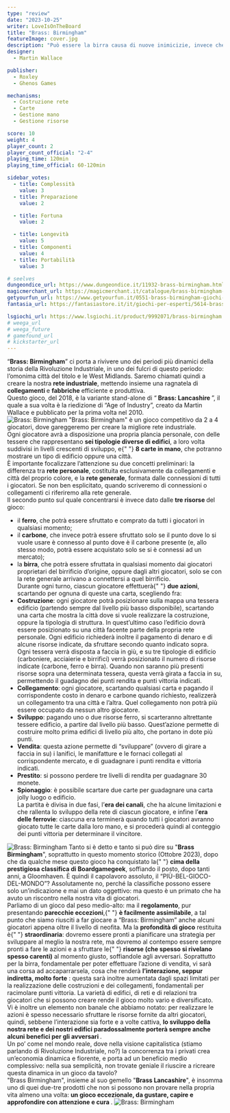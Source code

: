 ```yaml
---
type: "review"
date: "2023-10-25"
writer: LoveIsOnTheBoard
title: "Brass: Birmingham"
featureImage: cover.jpg
description: "Può essere la birra causa di nuove inimicizie, invece che di amicizie?"
designer:
  - Martin Wallace

publisher:
  - Roxley
  - Ghenos Games

mechanisms:
  - Costruzione rete
  - Carte
  - Gestione mano
  - Gestione risorse

score: 10
weight: 4
player_count: 2
player_count_official: "2-4"
playing_time: 120min
playing_time_official: 60-120min

sidebar_votes:
  - title: Complessità
    value: 3
  - title: Preparazione
    value: 2

  - title: Fortuna
    value: 2

  - title: Longevità
    value: 5
  - title: Componenti
    value: 4
  - title: Portabilità
    value: 3

# seelves
dungeondice_url: https://www.dungeondice.it/11932-brass-birmingham.html
magicmerchant_url: https://magicmerchant.it/catalogue/brass-birmingham-49334/
getyourfun_url: https://www.getyourfun.it/0551-brass-birmingham-giochi-gestionali.html
fantasia_url: https://fantasiastore.it/it/giochi-per-esperti/5614-brass-birmingham.html

lsgiochi_url: https://www.lsgiochi.it/product/9992071/brass-birmingham
# weega_url
# weega_future
# gamefound_url
# kickstarter_url
---
```


<Setting>
  “<strong>Brass: Birmingham</strong>” ci porta a rivivere uno dei periodi più
  dinamici della storia della Rivoluzione Industriale, in uno dei fulcri di
  questo periodo: l’omonima città del titolo e le West Midlands. Saremo chiamati
  quindi a creare la nostra <strong>rete industriale</strong>, mettendo insieme
  una ragnatela di <strong>collegamenti </strong>e <strong>fabbriche </strong>
  efficiente e produttiva.
  <br />
  Questo gioco, del 2018, è la variante stand-alone di “<strong>
    Brass: Lancashire
  </strong>”, il quale a sua volta è la riedizione di “Age of Industry”, creato da
  Martin Wallace e pubblicato per la prima volta nel 2010.
  <br />
</Setting>

<img src="./game1.jpg?t=1" alt="Brass: Birmingham" />

<Rules>
  "Brass: Birmingham" è un gioco competitivo da 2 a 4 giocatori, dove
  gareggeremo per creare la migliore rete industriale.
  <br />
  Ogni giocatore avrà a disposizione una propria plancia personale, con delle
  tessere che rappresentano <strong>sei tipologie diverse di edifici</strong>, a
  loro volta suddivisi in livelli crescenti di sviluppo, e{" "}
  <strong>8 carte in mano</strong>, che potranno mostrare un tipo di edificio
  oppure una città.
  <br />È importante focalizzare l’attenzione su due concetti preliminari: la differenza
  tra <strong>rete personale</strong>, costituita esclusivamente da collegamenti
  e città del proprio colore, e la <strong>rete generale</strong>, formata dalle
  connessioni di tutti i giocatori. Se non ben esplicitato, quando scriveremo di
  connessioni o collegamenti ci riferiremo alla rete generale.
  <br />
  Il secondo punto sul quale concentrarsi è invece dato dalle
  <strong> tre risorse </strong>del gioco:
  <br />
  <ul>
    <li>
      il <strong>ferro</strong>, che potrà essere sfruttato e comprato da tutti
      i giocatori in qualsiasi momento;
      <br />
    </li>
    <li>
      il <strong>carbone</strong>, che invece potrà essere sfruttato solo se il
      punto dove lo si vuole usare è connesso al punto dove è il carbone
      presente (e, allo stesso modo, potrà essere acquistato solo se si è
      connessi ad un mercato);
    </li>
    <li>
      la <strong>birra</strong>, che potrà essere sfruttata in qualsiasi momento
      dai giocatori proprietari del birrificio d’origine, oppure dagli altri
      giocatori, solo se con la rete generale arrivano a connettersi a quel
      birrificio.
      <br />
      Durante ogni turno, ciascun giocatore effettuerà{" "}
      <strong>due azioni</strong>, scartando per ognuna di queste una carta,
      scegliendo fra:
    </li>
    <li>
      <strong>Costruzione</strong>: ogni giocatore potrà posizionare sulla mappa
      una tessera edificio (partendo sempre dal livello più basso disponibile),
      scartando una carta che mostra la città dove si vuole realizzare la
      costruzione, oppure la tipologia di struttura. In quest’ultimo caso
      l’edificio dovrà essere posizionato su una città facente parte della
      propria rete personale. Ogni edificio richiederà inoltre il pagamento di
      denaro e di alcune risorse indicate, da sfruttare secondo quanto indicato
      sopra. Ogni tessera verrà disposta a faccia in giù, e su tre tipologie di
      edificio (carboniere, acciaierie e birrifici) verrà posizionato il numero
      di risorse indicate (carbone, ferro e birra). Quando non saranno più
      presenti risorse sopra una determinata tessera, questa verrà girata a
      faccia in su, permettendo il guadagno dei punti rendita e punti vittoria
      indicati.
    </li>
    <li>
      <strong>Collegamento</strong>: ogni giocatore, scartando qualsiasi carta e
      pagando il corrispondente costo in denaro e carbone quando richiesto,
      realizzerà un collegamento tra una città e l’altra. Quel collegamento non
      potrà più essere occupato da nessun altro giocatore.
    </li>
    <li>
      <strong>Sviluppo</strong>: pagando uno o due risorse ferro, si scarteranno
      altrettante tessere edificio, a partire dal livello più basso.
      Quest’azione permette di costruire molto prima edifici di livello più
      alto, che portano in dote più punti.
    </li>
    <li>
      <strong>Vendita</strong>: questa azione permette di “sviluppare” (ovvero
      di girare a faccia in su) i lanifici, le manifatture e le fornaci
      collegati al corrispondente mercato, e di guadagnare i punti rendita e
      vittoria indicati.
    </li>
    <li>
      <strong>Prestito</strong>: si possono perdere tre livelli di rendita per
      guadagnare 30 monete.
    </li>
    <li>
      <strong>Spionaggio</strong>: è possibile scartare due carte per guadagnare
      una carta jolly luogo o edificio.
      <br />
      La partita è divisa in due fasi, l’<strong>era dei canali</strong>, che ha
      alcune limitazioni e che rallenta lo sviluppo della rete di ciascun
      giocatore, e infine l’<strong>era delle ferrovie</strong>: ciascuna era
      terminerà quando tutti i giocatori avranno giocato tutte le carte dalla
      loro mano, e si procederà quindi al conteggio dei punti vittoria per
      determinare il vincitore.
    </li>
  </ul>
</Rules>

<img src="./game2.jpg?t=1" alt="Brass: Birmingham" />

<Feedback>
  Tanto si è detto e tanto si può dire su "<strong>Brass Birmingham</strong>",
  soprattutto in questo momento storico (Ottobre 2023), dopo che da qualche mese
  questo gioco ha conquistato la{" "}
  <strong>cima della prestigiosa classifica di Boardgamegeek</strong>, soffiando
  il posto, dopo tanti anni, a Gloomhaven. È quindi il capolavoro assoluto, il
  “PIÙ-BEL-GIOCO-DEL-MONDO”? Assolutamente no, perché la classifiche possono
  essere solo un’indicazione e mai un dato oggettivo: ma questo è un primato che
  ha avuto un riscontro nella nostra vita di giocatori.
  <br />
  Parliamo di un gioco dal peso medio-alto: ma il <strong>regolamento</strong>,
  pur presentando <strong>parecchie eccezioni</strong>,{" "}
  <strong>è facilmente assimilabile</strong>, a tal punto che siamo riusciti a
  far giocare a “Brass: Birmingham” anche alcuni giocatori appena oltre il
  livello di neofita. Ma la <strong>profondità di gioco</strong> restituita è{" "}
  <strong>straordinaria</strong>: dovremo essere pronti a pianificare una
  strategia per sviluppare al meglio la nostra rete, ma dovremo al contempo
  essere sempre
  <br />
  pronti a fare le azioni e a sfruttare le{" "}
  <strong>risorse (che spesso si rivelano spesso carenti)</strong> al momento
  giusto, soffiandole agli avversari. Soprattutto per la birra, fondamentale per
  poter effettuare l’azione di vendita, vi sarà una corsa ad accaparrarsela,
  cosa che renderà <strong>l’interazione, seppur indiretta, molto forte</strong>
  : questa sarà inoltre aumentata dagli spazi limitati per la realizzazione delle
  costruzioni e dei collegamenti, fondamentali per racimolare punti vittoria. La
  varietà di edifici, di reti e di relazioni tra giocatori che si possono creare
  rende il gioco molto vario e diversificato.
  <br />
  Vi è inoltre un elemento non banale che abbiamo notato: per realizzare le azioni
  è spesso necessario sfruttare le risorse fornite da altri giocatori, quindi, sebbene
  l’interazione sia forte e a volte cattiva, <strong>
    lo sviluppo della nostra rete e dei nostri edifici paradossalmente porterà
    sempre anche alcuni benefici per gli avversari
  </strong>
  .<br />
  Un po’ come nel mondo reale, dove nella visione capitalistica (stiamo parlando
  di Rivoluzione Industriale, no?) la concorrenza tra i privati crea un’economia
  dinamica e fiorente, e porta ad un beneficio medio complessivo: nella sua semplicità,
  non trovate geniale il riuscire a ricreare questa dinamica in un gioco da tavolo?
  <br />
  "Brass Birmingham", insieme al suo gemello "<strong>Brass Lancashire</strong>",
  è insomma uno di quei due-tre prodotti che non si possono non provare nella propria
  vita almeno una volta: <strong>
    un gioco eccezionale, da gustare, capire e approfondire con attenzione e
    cura
  </strong>.
</Feedback>

<img src="./game3.jpg?t=1" alt="Brass: Birmingham" />
